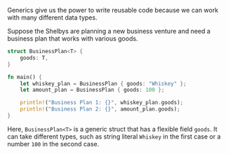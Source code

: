 Generics give us the power to write reusable code because we can work with many different data types.

Suppose the Shelbys are planning a new business venture and need a business plan that works with various goods.

```rust
struct BusinessPlan<T> {
    goods: T,
}

fn main() {
    let whiskey_plan = BusinessPlan { goods: "Whiskey" };
    let amount_plan = BusinessPlan { goods: 100 };

    println!("Business Plan 1: {}", whiskey_plan.goods);
    println!("Business Plan 2: {}", amount_plan.goods);
}
```

Here, `BusinessPlan<T>` is a generic struct that has a flexible field `goods`. It can take different types, such as string literal `Whiskey` in the first case or a number `100` in the second case.